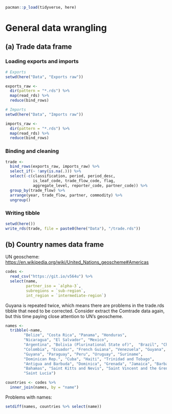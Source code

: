 ```r
pacman::p_load(tidyverse, here)
```

# General data wrangling

## (a) Trade data frame

### Loading exports and imports

```r
# Exports
setwd(here("Data", "Exports raw"))

exports_raw <- 
  dir(pattern = "*.rds") %>% 
  map(read_rds) %>% 
  reduce(bind_rows)

# Imports
setwd(here("Data", "Imports raw"))

imports_raw <-
  dir(pattern = "*.rds") %>%
  map(read_rds) %>%
  reduce(bind_rows)
```

### Binding and cleaning

```r
trade <- 
  bind_rows(exports_raw, imports_raw) %>% 
  select_if(~ !any(is.na(.))) %>% 
  select(-c(classification, period, period_desc, 
            is_leaf_code, trade_flow_code, flag, 
            aggregate_level, reporter_code, partner_code)) %>% 
  group_by(trade_flow) %>% 
  arrange(year, trade_flow, partner, commodity) %>% 
  ungroup()
```

### Writing tibble

```r
setwd(here())
write_rds(trade, file = paste0(here("Data"), "/trade.rds"))
```

## (b) Country names data frame

UN geoscheme: <https://en.wikipedia.org/wiki/United_Nations_geoscheme#Americas>

```r
codes <-
  read_csv("https://git.io/v564u") %>%
  select(name,
         partner_iso = `alpha-3`,
         subregions = `sub-region`,
         int_region = `intermediate-region`)
```

Guyana is repeated twice, which means there are problems in the trade.rds tibble that need to be corrected. Consider extract the Comtrade data again, but this time paying close attention to UN's geoscheme.

```r
names <- 
  tribble(~name,
        "Belize", "Costa Rica", "Panama", "Honduras",
        "Nicaragua", "El Salvador", "Mexico",
        "Argentina", "Bolivia (Plurinational State of)",  "Brazil", "Chile",
        "Colombia", "Ecuador", "French Guiana", "Venezuela", "Guyana",
        "Guyana", "Paraguay", "Peru", "Uruguay", "Suriname",
        "Dominican Rep.", "Cuba", "Haiti", "Trinidad and Tobago",
        "Antigua and Barbuda", "Dominica", "Grenada", "Jamaica", "Barbados",
        "Bahamas", "Saint Kitts and Nevis", "Saint Vincent and the Grenadines", 
        "Saint Lucia")
```

```r
countries <- codes %>% 
  inner_join(names, by = "name")
```

Problems with names:

```r
setdiff(names, countries %>% select(name))
```

